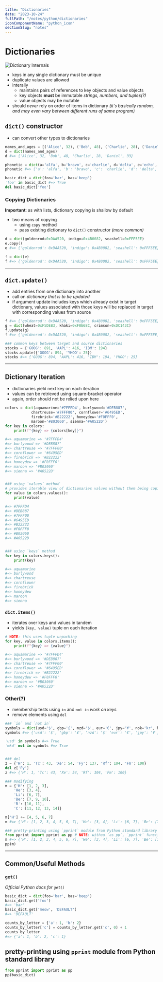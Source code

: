 ```yaml
---
title: "Dictionaries"
date: "2023-10-24"
fullPath: "/notes/python/dictionaries"
iconComponentName: "python_icon"
sectionSlug: "notes"
---
```



# Dictionaries

![Dictionary Internals](/CorePython3_6-GettingStarted/images/built-in-collections/dictionary-internals.png)

- keys in any single dictionary must be unique
- duplicate values are allowed
- interally
    - maintains pairs of references to key objects and value objects
    - key objects **must** be immutable _strings, numbers, and tuples(?)_
    - value objects may be mutable
- should _never_ rely on order of items in dictionary _(it's basically random, and may even vary between different runs of same program)_

## `dict()` constructor
- can convert other types to dictionaries
```py
names_and_ages = [('Alice', 32), ('Bob', 48), ('Charlie', 28), ('Daniel', 33)]
d = dict(names_and_ages)
d #=> {'Alice', 32, 'Bob', 48, 'Charlie', 28, 'Daniel', 33}

phonetic = dict(a='alfa', b='bravo', c='charlie', d='delta', e='echo', f='foxtrot')
phonetic #=> {'a': 'alfa', 'b': 'bravo', 'c': 'charlie', 'd': 'delta', 'e': 'echo', 'f': 'foxtrot'}

basic_dict = dict(foo='bar', baz='beep')
'foo' in basic_dict #=> True
del basic_dict['foo']
```

### Copying Dictionaries

**Important**: as with lists, dictionary copying is shallow by default
- two means of copying
    - using `copy` method
    - pass existing dictionary to `dict()` constructor _(more common)_
```py
d = dict(goldenrod=0xDAA520, indigo=0x4B0082, seashell=0xFFF5EE)
e.copy()
e #=> {'goldenrod': 0xDAA520, 'indigo': 0x4B0082, 'seashell': 0xFFF5EE}

f = dict(e)
f #=> {'goldenrod': 0xDAA520, 'indigo': 0x4B0082, 'seashell': 0xFFF5EE}
```

---

## `dict.update()`
- add entries from one dictionary into another
- call on _dictionary that is to be updated_
- if argument update includes keys which already exist in target dictionary, values associated with those keys will be replaced in target with corresponding values from source
```py
f #=> {'goldenrod': 0xDAA520, 'indigo': 0x4B0082, 'seashell': 0xFFF5EE}
g = dict(wheat=0xF5DEB3, khaki=0xF0E68C, crimson=0xDC143C)
f.update(g)
f #=> {'goldenrod': 0xDAA520, 'indigo': 0x4B0082, 'seashell': 0xFFF5EE, 'wheat': 0xF5DEB3, 'khaki': 0xF0E68C, 'crimson': 0xDC143C}

### common keys between target and source dictionaries
stocks = {'GOOG': 891, 'AAPL': 416, 'IBM': 194}
stocks.update({'GOOG': 894, 'YHOO': 25})
stocks #=> {'GOOG': 894, 'AAPL': 416, 'IBM': 194, 'YHOO': 25}
```

---

## Dictionary Iteration
- dictionaries yield next key on each iteration
- values can be retrieved using square-bracket operator
- again, order should not be relied upon here
```py
colors = dict(aquamarine='#7FFFD4', burlywood='#DEB887',
            chartreuse='#7FFF00', cornflower='#6495ED',
            firebrick='#B22222', honeydew='#F0FFF0',
            maroon='#B03060', sienna='#A0522D')
for key in colors:
    print(f"{key} => {colors[key]}")

#=> aquamarine => '#7FFFD4'
#=> burlywood => '#DEB887'
#=> chartreuse => '#7FFF00'
#=> cornflower => '#6495ED'
#=> firebrick => '#B22222'
#=> honeydew => '#F0FFF0'
#=> maroon => '#B03060'
#=> sienna => '#A0522D'


### using `values` method
# provides iterable view of dictionaries values without them being copied
for value in colors.values():
    print(value)

#=> #7FFFD4
#=> #DEB887
#=> #7FFF00
#=> #6495ED
#=> #B22222
#=> #F0FFF0
#=> #B03060
#=> #A0522D


### using `keys` method
for key in colors.keys():
    print(key)

#=> aquamarine
#=> burlywood
#=> chartreuse
#=> cornflower
#=> firebrick
#=> honeydew
#=> maroon
#=> sienna
```

### `dict.items()`
- iterates over keys and values in tandem
- yields `(key, value)` tuple on each iteration
```py
# NOTE: this uses tuple unpacking
for key, value in colors.items():
    print(f"{key} => {value}")

#=> aquamarine => '#7FFFD4'
#=> burlywood => '#DEB887'
#=> chartreuse => '#7FFF00'
#=> cornflower => '#6495ED'
#=> firebrick => '#B22222'
#=> honeydew => '#F0FFF0'
#=> maroon => '#B03060'
#=> sienna => '#A0522D'
```

### Other(?)
- membership tests using `in` and `not in` _work on keys_
- remove elements using `del`

```py
### `in` and `not in`
symbols = dict(usd='$', gbp='£', nzd='$', eur='€', jpy='¥', nok='kr', hhg='Pu')
symbols #=> {'usd': '$', 'gbp': '£', 'nzd': '$' 'eur': '€', 'jpy': '¥', 'nok': 'kr', 'hhg': 'Pu'}

'usd' in symbols #=> True
'mkd' not in symbols #=> True


### del
z = {'H': 1, 'Tc': 43, 'Xe': 54, 'Fy': 137, 'Rf': 104, 'Fm': 100}
del z['Fy']
z #=> {'H': 1, 'Tc': 43, 'Xe': 54, 'Rf': 104, 'Fm': 100}

### modifying
m = {'H': [1, 2, 3],
    'He': [3, 4],
    'Li': [6, 7],
    'Be': [7, 9, 10],
    'B': [10, 11],
    'C': [11, 12, 13, 14]}

m['H'] += [4, 5, 6, 7]
m #=> {'H': [1, 2, 3, 4, 5, 6, 7], 'He': [3, 4], 'Li': [6, 7], 'Be': [7, 9, 10], 'B': [10, 11], 'C': [11, 12, 13, 14]}}

### pretty-printing using `pprint` module from Python standard library
from pprint import pprint as pp # NOTE: withou `as pp`, `pprint` function would mask `pprint` module
m #=> {'H': [1, 2, 3, 4, 5, 6, 7], 'He': [3, 4], 'Li': [6, 7], 'Be': [7, 9, 10], 'B': [10, 11], 'C': [11, 12, 13, 14]}}
pp(m)
```

---

## Common/Useful Methods

### `get()`

<ExternalLinkWrapper href="https://python-reference.readthedocs.io/en/latest/docs/dict/get.html">
    <em>Official Python docs for <code>get()</code></em>
</ExternalLinkWrapper>

```python
basic_dict = dict(foo='bar', baz='beep')
basic_dict.get('foo')
#=> 'bar'
basic_dict.get('meow', 'DEFAULT')
#=> 'DEFAULT'

counts_by_letter = {'a': 1, 'b': 2}
counts_by_letter['c'] = counts_by_letter.get('c', 0) + 1
counts_by_letter
#=> {'a': 1, 'b': 2, 'c': 1}

```

## pretty-printing using `pprint` module from Python standard library
```python
from pprint import pprint as pp
pp(basic_dict)
```

